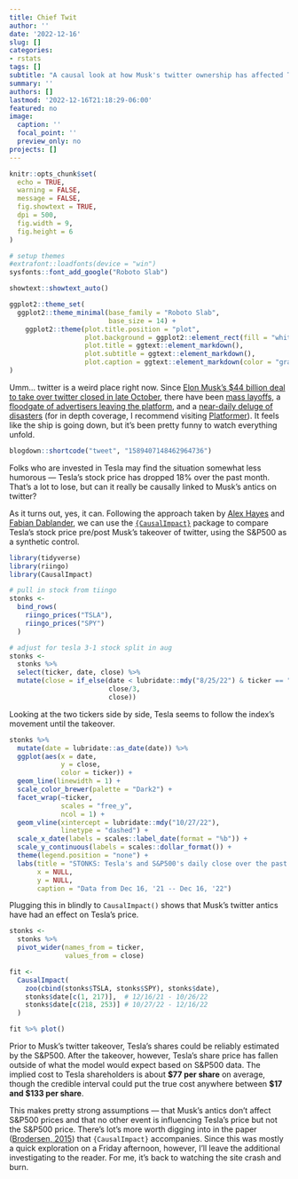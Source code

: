 ```yaml
---
title: Chief Twit
author: ''
date: '2022-12-16'
slug: []
categories: 
- rstats
tags: []
subtitle: "A causal look at how Musk's twitter ownership has affected Tesla stock"
summary: ''
authors: []
lastmod: '2022-12-16T21:18:29-06:00'
featured: no
image:
  caption: ''
  focal_point: ''
  preview_only: no
projects: []
---
```


```r
knitr::opts_chunk$set(
  echo = TRUE,
  warning = FALSE,
  message = FALSE,
  fig.showtext = TRUE,
  dpi = 500,
  fig.width = 9,
  fig.height = 6
)

# setup themes
#extrafont::loadfonts(device = "win")
sysfonts::font_add_google("Roboto Slab")

showtext::showtext_auto()

ggplot2::theme_set(
  ggplot2::theme_minimal(base_family = "Roboto Slab",
                         base_size = 14) +
    ggplot2::theme(plot.title.position = "plot",
                   plot.background = ggplot2::element_rect(fill = "white", color = "white"),
                   plot.title = ggtext::element_markdown(),
                   plot.subtitle = ggtext::element_markdown(),
                   plot.caption = ggtext::element_markdown(color = "gray40"))
)
```

Umm... twitter is a weird place right now. Since [Elon Musk's $44 billion deal to take over twitter closed in late October](https://www.nytimes.com/2022/10/27/technology/elon-musk-twitter-deal-complete.html), there have been [mass layoffs](https://www.nytimes.com/2022/11/03/technology/twitter-layoffs-elon-musk.html), a [floodgate of advertisers leaving the platform](https://www.washingtonpost.com/technology/2022/11/22/twitter-advertiser-exodus-musk/), and a [near-daily deluge of disasters](https://www.platformer.news/p/inside-the-twitter-meltdown) (for in depth coverage, I recommend visiting [Platformer](https://www.platformer.news/)). It feels like the ship is going down, but it's been pretty funny to watch everything unfold.

```r
blogdown::shortcode("tweet", "1589407148462964736")
```

Folks who are invested in Tesla may find the situation somewhat less humorous --- Tesla's stock price has dropped 18% over the past month. That's a lot to lose, but can it really be causally linked to Musk's antics on twitter?

As it turns out, yes, it can. Following the approach taken by [Alex Hayes](https://www.alexpghayes.com/post/2020-05-01_elon-musk-send-tweet/) and [Fabian Dablander](https://fabiandablander.com/r/Causal-Doge.html), we can use the [`{CausalImpact}`](https://google.github.io/CausalImpact/CausalImpact.html) package to compare Tesla's stock price pre/post Musk's takeover of twitter, using the S&P500 as a synthetic control.  

```r
library(tidyverse)
library(riingo)
library(CausalImpact)

# pull in stock from tiingo
stonks <- 
  bind_rows(
    riingo_prices("TSLA"), 
    riingo_prices("SPY")
  )

# adjust for tesla 3-1 stock split in aug
stonks <- 
  stonks %>%
  select(ticker, date, close) %>%
  mutate(close = if_else(date < lubridate::mdy("8/25/22") & ticker == "TSLA",
                         close/3,
                         close))
```

Looking at the two tickers side by side, Tesla seems to follow the index's movement until the takeover.

```r
stonks %>% 
  mutate(date = lubridate::as_date(date)) %>%
  ggplot(aes(x = date,
             y = close,
             color = ticker)) + 
  geom_line(linewidth = 1) + 
  scale_color_brewer(palette = "Dark2") + 
  facet_wrap(~ticker, 
             scales = "free_y",
             ncol = 1) +
  geom_vline(xintercept = lubridate::mdy("10/27/22"),
             linetype = "dashed") +
  scale_x_date(labels = scales::label_date(format = "%b")) +
  scale_y_continuous(labels = scales::dollar_format()) +
  theme(legend.position = "none") +
  labs(title = "STONKS: Tesla's and S&P500's daily close over the past year",
       x = NULL,
       y = NULL,
       caption = "Data from Dec 16, '21 -- Dec 16, '22")
```

Plugging this in blindly to `CausalImpact()` shows that Musk's twitter antics have had an effect on Tesla's price. 

```r
stonks <- 
  stonks %>%
  pivot_wider(names_from = ticker,
              values_from = close)

fit <- 
  CausalImpact(
    zoo(cbind(stonks$TSLA, stonks$SPY), stonks$date), 
    stonks$date[c(1, 217)],  # 12/16/21 - 10/26/22
    stonks$date[c(218, 253)] # 10/27/22 - 12/16/22
  )

fit %>% plot()
```

Prior to Musk's twitter takeover, Tesla's shares could be reliably estimated by the S&P500. After the takeover, however, Tesla's share price has fallen outside of what the model would expect based on S&P500 data. The implied cost to Tesla shareholders is about **\$77 per share** on average, though the credible interval could put the true cost anywhere between **\$17 and \$133 per share**. 

This makes pretty strong assumptions --- that Musk's antics don't affect S&P500 prices and that no other event is influencing Tesla's price but not the S&P500 price. There's lot's more worth digging into in the paper ([Brodersen, 2015](https://projecteuclid.org/journals/annals-of-applied-statistics/volume-9/issue-1/Inferring-causal-impact-using-Bayesian-structural-time-series-models/10.1214/14-AOAS788.full)) that `{CausalImpact}` accompanies. Since this was mostly a quick exploration on a Friday afternoon, however, I'll leave the additional investigating to the reader. For me, it's back to watching the site crash and burn. 


